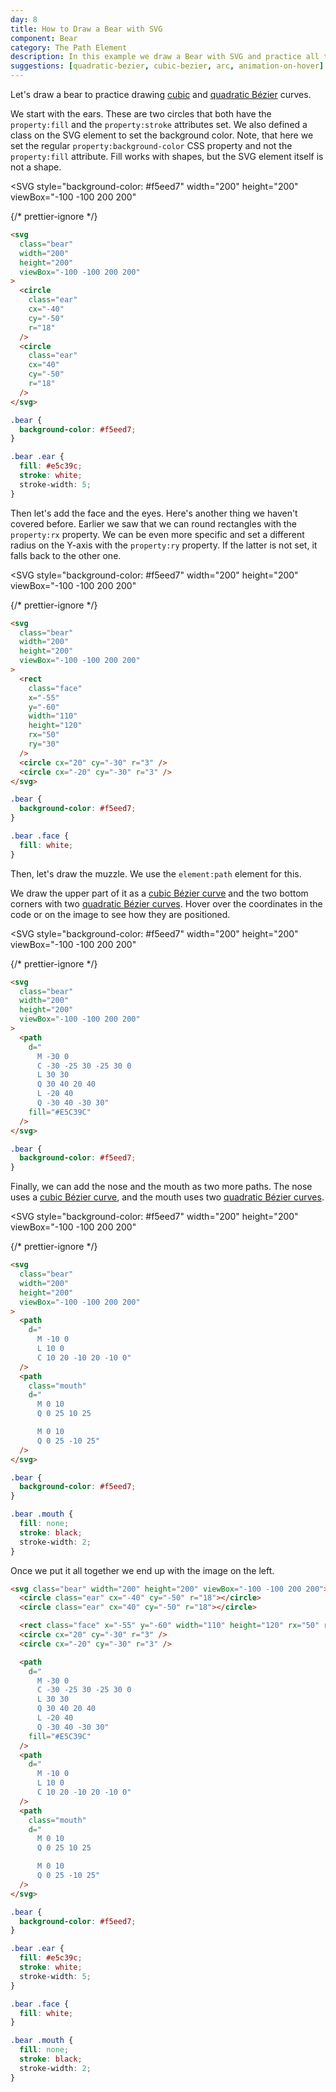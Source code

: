 ```yaml
---
day: 8
title: How to Draw a Bear with SVG
component: Bear
category: The Path Element
description: In this example we draw a Bear with SVG and practice all that we have learned so far.
suggestions: [quadratic-bezier, cubic-bezier, arc, animation-on-hover]
---
```



Let's draw a bear to practice drawing [cubic](/svg/cubic-bezier) and [quadratic Bézier](quadratic-bezier) curves.

We start with the ears. These are two circles that both have the `property:fill` and the `property:stroke` attributes set. We also defined a class on the SVG element to set the background color. Note, that here we set the regular `property:background-color` CSS property and not the `property:fill` attribute. Fill works with shapes, but the SVG element itself is not a shape.

<Example>

<SVG
  style="background-color: #f5eed7"
  width="200"
  height="200"
  viewBox="-100 -100 200 200"
>
  <Circle
    cx="-40"
    cy="-50"
    r="18"
    fill="#E5C39C"
    stroke="white"
    stroke-width="5"
    data-element-id="circle-1"
  />
  <Circle
    cx="40"
    cy="-50"
    r="18"
    fill="#E5C39C"
    stroke="white"
    stroke-width="5"
    data-element-id="circle-2"
  />
</SVG>

{/* prettier-ignore */}
```html
<svg 
  class="bear"
  width="200"
  height="200"
  viewBox="-100 -100 200 200"
>
  <circle 
    class="ear"
    cx="-40" 
    cy="-50" 
    r="18" 
  />
  <circle 
    class="ear"
    cx="40" 
    cy="-50" 
    r="18" 
  />
</svg>
```

```css
.bear {
  background-color: #f5eed7;
}

.bear .ear {
  fill: #e5c39c;
  stroke: white;
  stroke-width: 5;
}
```

</Example>

Then let's add the face and the eyes. Here's another thing we haven't covered before. Earlier we saw that we can round rectangles with the `property:rx` property. We can be even more specific and set a different radius on the Y-axis with the `property:ry` property. If the latter is not set, it falls back to the other one.

<Example>

<SVG
  style="background-color: #f5eed7"
  width="200"
  height="200"
  viewBox="-100 -100 200 200"
>
  <Rect
    x="-55"
    y="-60"
    width="110"
    height="120"
    fill="white"
    rx="50"
    ry="30"
    data-element-id="rect-1"
  />
  <Circle cx="20" cy="-30" r="3" data-element-id="circle-1" />
  <Circle cx="-20" cy="-30" r="3" data-element-id="circle-2" />
</SVG>

{/* prettier-ignore */}
```html
<svg 
  class="bear"
  width="200"
  height="200"
  viewBox="-100 -100 200 200"
>
  <rect 
    class="face"
    x="-55"
    y="-60"
    width="110"
    height="120" 
    rx="50"
    ry="30"
  />
  <circle cx="20" cy="-30" r="3" />
  <circle cx="-20" cy="-30" r="3" />
</svg>
```

```css
.bear {
  background-color: #f5eed7;
}

.bear .face {
  fill: white;
}
```

</Example>

Then, let's draw the muzzle. We use the `element:path` element for this.

We draw the upper part of it as a [cubic Bézier curve](/svg/cubic-bezier) and the two bottom corners with two [quadratic Bézier curves](/svg/quadratic-bezier). Hover over the coordinates in the code or on the image to see how they are positioned.

<Example>

<SVG
  style="background-color: #f5eed7"
  width="200"
  height="200"
  viewBox="-100 -100 200 200"
>
  <Path
    d="
      M -30 0
      C -30 -25 30 -25 30 0
      L 30 30
      Q 30 40 20 40
      L -20 40
      Q -30 40 -30 30"
    fill="#E5C39C"
    data-element-id="path-1"
  />
</SVG>

{/* prettier-ignore */}
```html
<svg 
  class="bear"
  width="200"
  height="200"
  viewBox="-100 -100 200 200"
>
  <path
    d="
      M -30 0
      C -30 -25 30 -25 30 0
      L 30 30
      Q 30 40 20 40
      L -20 40
      Q -30 40 -30 30"
    fill="#E5C39C"
  />
</svg>
```

```css
.bear {
  background-color: #f5eed7;
}
```

</Example>

Finally, we can add the nose and the mouth as two more paths. The nose uses a [cubic Bézier curve](/svg/cubic-bezier), and the mouth uses two [quadratic Bézier curves](/svg/quadratic-bezier).

<Example>

<SVG
  style="background-color: #f5eed7"
  width="200"
  height="200"
  viewBox="-100 -100 200 200"
>
  <Path
    d="
      M -10 0
      L 10 0
      C 10 20 -10 20 -10 0"
    data-element-id="path-1"
  />
  <Path
    d="
      M 0 10
      Q 0 25 10 25
      M 0 10
      Q 0 25 -10 25"
    fill="none"
    stroke="black"
    stroke-width="2"
    data-element-id="path-2"
  />
</SVG>

{/* prettier-ignore */}
```html
<svg 
  class="bear"
  width="200"
  height="200"
  viewBox="-100 -100 200 200"
>
  <path
    d="
      M -10 0
      L 10 0
      C 10 20 -10 20 -10 0"
  />
  <path
    class="mouth"
    d="
      M 0 10
      Q 0 25 10 25

      M 0 10
      Q 0 25 -10 25"
  />
</svg>
```

```css
.bear {
  background-color: #f5eed7;
}

.bear .mouth {
  fill: none;
  stroke: black;
  stroke-width: 2;
}
```

</Example>

Once we put it all together we end up with the image on the left.

<Final>

```html
<svg class="bear" width="200" height="200" viewBox="-100 -100 200 200">
  <circle class="ear" cx="-40" cy="-50" r="18"></circle>
  <circle class="ear" cx="40" cy="-50" r="18"></circle>

  <rect class="face" x="-55" y="-60" width="110" height="120" rx="50" ry="30" />
  <circle cx="20" cy="-30" r="3" />
  <circle cx="-20" cy="-30" r="3" />

  <path
    d="
      M -30 0
      C -30 -25 30 -25 30 0
      L 30 30
      Q 30 40 20 40
      L -20 40
      Q -30 40 -30 30"
    fill="#E5C39C"
  />
  <path
    d="
      M -10 0
      L 10 0
      C 10 20 -10 20 -10 0"
  />
  <path
    class="mouth"
    d="
      M 0 10
      Q 0 25 10 25

      M 0 10
      Q 0 25 -10 25"
  />
</svg>
```

```css
.bear {
  background-color: #f5eed7;
}

.bear .ear {
  fill: #e5c39c;
  stroke: white;
  stroke-width: 5;
}

.bear .face {
  fill: white;
}

.bear .mouth {
  fill: none;
  stroke: black;
  stroke-width: 2;
}
```

</Final>
